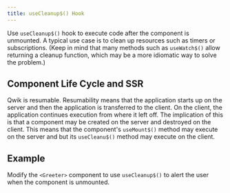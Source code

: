 ```yaml
---
title: useCleanup$() Hook
---
```


Use `useCleanup$()` hook to execute code after the component is unmounted. A typical use case is to clean up resources such as timers or subscriptions. (Keep in mind that many methods such as `useWatch$()` allow returning a cleanup function, which may be a more idiomatic way to solve the problem.)

## Component Life Cycle and SSR

Qwik is resumable. Resumability means that the application starts up on the server and then the application is transferred to the client. On the client, the application continues execution from where it left off. The implication of this is that a component may be created on the server and destroyed on the client. This means that the component's `useMount$()` method may execute on the server and but its `useCleanu$()` method may execute on the client.

## Example

Modify the `<Greeter>` component to use `useCleanup$()` to alert the user when the component is unmounted.